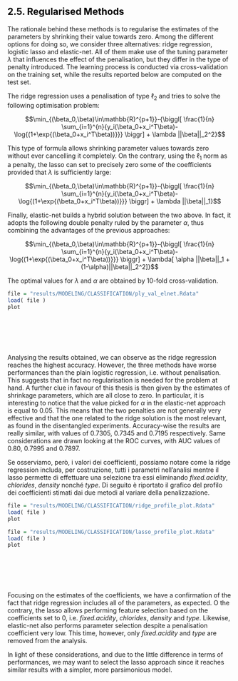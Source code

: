 <h2><a name="25_REGULARISED_METHODS" style="pointer-events: none; cursor: default;" ><font color="black"> 2.5. Regularised Methods</font></a></h2>



The rationale behind these methods is to regularise the estimates of the parameters by shrinking their value towards zero. Among the different options for doing so, we consider three alternatives: ridge regression, logistic lasso and elastic-net. All of them make use of the tuning parameter
$\lambda$  that influences the effect of the penalisation, but they differ in the type of penalty introduced.
The learning process is conducted via cross-validation on the training set, while the results reported below are computed on the test set.

The ridge regression uses a penalisation of type $\ell_2$ and tries to solve the following optimisation problem:

$$\min_{(\beta_0,\beta)\in\mathbb{R}^{p+1}}-{\biggl[
\frac{1}{n} \sum_{i=1}^{n}{y_i(\beta_0+x_i^T\beta)-\log{(1+\exp{(\beta_0+x_i^T\beta))}}}
\biggr] + \lambda ||\beta||_2^2}$$

This type of formula allows shrinking parameter values towards zero without ever cancelling it completely. On the contrary, using the $\ell_1$ norm as a penalty, the lasso can set to precisely zero some of the coefficients provided that $\lambda$ is sufficiently large:
 
$$\min_{(\beta_0,\beta)\in\mathbb{R}^{p+1}}-{\biggl[
\frac{1}{n} \sum_{i=1}^{n}{y_i(\beta_0+x_i^T\beta)-\log{(1+\exp{(\beta_0+x_i^T\beta))}}}
\biggr] + \lambda ||\beta||_1}$$
 
Finally, elastic-net builds a hybrid solution between the two above. In fact, it adopts the following double penalty ruled by the parameter $\alpha$, thus combining the advantages of the previous approaches:

$$\min_{(\beta_0,\beta)\in\mathbb{R}^{p+1}}-{\biggl[
\frac{1}{n} \sum_{i=1}^{n}{y_i(\beta_0+x_i^T\beta)-\log{(1+\exp{(\beta_0+x_i^T\beta))}}}
\biggr] + \lambda[ \alpha ||\beta||_1 + (1-\alpha)||\beta||_2^2]}$$



The optimal values for $\lambda$ and $\alpha$  are obtained by 10-fold cross-validation.

```r

file = "results/MODELING/CLASSIFICATION/ply_val_elnet.Rdata"
load( file )
plot
```

<br></br>
<br></br>

Analysing the results obtained, we can observe as the ridge regression reaches the highest accuracy. However, the three methods have worse performances than the plain logistic regression, i.e. without penalisation.
This suggests that in fact no regularisation is needed for the problem at hand. A further clue in favour of this thesis is then given by the estimates of shrinkage parameters, which are all close to zero. In particular, it is interesting to notice that the value picked for $\alpha$ in the elastic-net approach is equal to 0.05. This means that the two penalties are not generally very effective and that the one related to the ridge solution is the most relevant, as found in the disentangled experiments.
Accuracy-wise the results are really similar, with values of 0.7305, 0.7345 and 0.7195 respectively.
Same considerations are drawn looking at the ROC curves, with AUC values of 0.80, 0.7995 and 0.7897.

Se osserviamo, però, i valori dei coefficienti, possiamo notare come la ridge regression includa, per costruzione, tutti i parametri nell’analisi mentre il lasso permette di effettuare una selezione tra essi eliminando *fixed.acidity*, *chlorides*, *density* nonché *type*.
Di seguito è riportato il grafico del profilo dei coefficienti stimati dai due metodi al variare della penalizzazione.

```r

file = "results/MODELING/CLASSIFICATION/ridge_profile_plot.Rdata"
load( file )
plot
```

```r

file = "results/MODELING/CLASSIFICATION/lasso_profile_plot.Rdata"
load( file )
plot
```

<br></br>
<br></br>

Focusing on the estimates of the coefficients, we have a confirmation of the fact that ridge regression includes all of the parameters, as expected. 
O the contrary, the lasso allows performing feature selection based on the coefficients set to 0, i.e. *fixed.acidity*, *chlorides*, *density* and *type*.
Likewise, elastic-net also performs parameter selection despite a penalisation coefficient very low. This time, however, only *fixed.acidity* and *type* are removed from the analysis.

In light of these considerations, and due to the little difference in terms of performances, we may want to select the lasso approach since it reaches similar results with a simpler, more parsimonious model.

<br></br>
<br></br>
